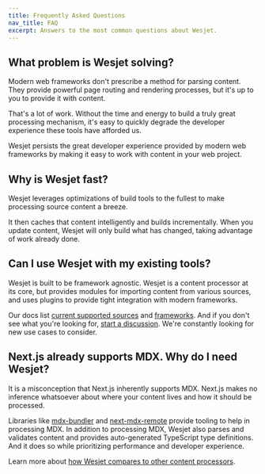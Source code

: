 ```yaml
---
title: Frequently Asked Questions
nav_title: FAQ
excerpt: Answers to the most common questions about Wesjet.
---
```


## What problem is Wesjet solving?

Modern web frameworks don't prescribe a method for parsing content. They provide powerful page routing and rendering processes, but it's up to you to provide it with content.

That's a lot of work. Without the time and energy to build a truly great processing mechanism, it's easy to quickly degrade the developer experience these tools have afforded us.

Wesjet persists the great developer experience provided by modern web frameworks by making it easy to work with content in your web project.

## Why is Wesjet fast?

Wesjet leverages optimizations of build tools to the fullest to make processing source content a breeze.

It then caches that content intelligently and builds incrementally. When you update content, Wesjet will only build what has changed, taking advantage of work already done.

## Can I use Wesjet with my existing tools?

Wesjet is built to be framework agnostic. Wesjet is a content processor at its core, but provides modules for importing content from various sources, and uses plugins to provide tight integration with modern frameworks.

Our docs list [current supported sources](/docs/maker) and [frameworks](/docs/environments). And if you don't see what you're looking for, [start a discussion](https://github.com/wesbitty/wesjet/issues/new). We're constantly looking for new use cases to consider.

## Next.js already supports MDX. Why do I need Wesjet?

It is a misconception that Next.js inherently supports MDX. Next.js makes no inference whatsoever about where your content lives and how it should be processed.

Libraries like [mdx-bundler](https://github.com/kentcdodds/mdx-bundler) and [next-mdx-remote](https://github.com/hashicorp/next-mdx-remote) provide tooling to help in processing MDX. In addition to processing MDX, Wesjet also parses and validates content and provides auto-generated TypeScript type definitions. And it does so while prioritizing performance and developer experience.

Learn more about [how Wesjet compares to other content processors](/docs/concepts/comparison#content-processors).
